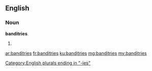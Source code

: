 ==English==

===Noun===
'''banditries'''

# {{plural of|banditry}}

[[Category:English plurals ending in "-ies"]]

[[ar:banditries]]
[[fr:banditries]]
[[ku:banditries]]
[[mg:banditries]]
[[my:banditries]]